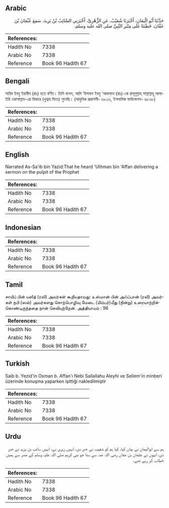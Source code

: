 ## Arabic


<div dir="rtl" lang="ar" style={{fontSize:'larger',backgroundColor:'#f8f9fa',padding:20}}>
حَدَّثَنَا أَبُو الْيَمَانِ، أَخْبَرَنَا شُعَيْبٌ، عَنِ الزُّهْرِيِّ، أَخْبَرَنِي السَّائِبُ بْنُ يَزِيدَ، سَمِعَ عُثْمَانَ بْنَ عَفَّانَ، خَطَبَنَا عَلَى مِنْبَرِ النَّبِيِّ صلى الله عليه وسلم‏.‏
</div>
<div style={{backgroundColor:'#f8f9fa',padding:20, marginBottom: 10}}><table> <thead> <tr> <th>References:</th> <th></th> </tr> </thead> <tbody><tr><td>Hadith No</td><td>7338</td></tr><tr><td>Arabic No</td><td>7338</td></tr><tr><td>Reference</td><td>Book 96 Hadith 67</td></tr></tbody></table></div>

## Bengali


<div dir="ltr" lang="bn" style={{fontSize:'larger',backgroundColor:'#f8f9fa',padding:20}}>
সায়িব ইবনু ইয়াযীদ (রাঃ) হতে বর্ণিত। তিনি বলেন, আমি ‘উসমান ইবনু ‘আফফান (রাঃ)-কে রাসূলুল্লাহ্ সাল্লাল্লাহু আলাইহি ওয়াসাল্লাম-এর মিম্বারে (খুত্বাহ দিতে) শুনেছি। (আধুনিক প্রকাশনী- ৬৮২৬, ইসলামিক ফাউন্ডেশন- ৬৮৩৮)
</div>
<div style={{backgroundColor:'#f8f9fa',padding:20, marginBottom: 10}}><table> <thead> <tr> <th>References:</th> <th></th> </tr> </thead> <tbody><tr><td>Hadith No</td><td>7338</td></tr><tr><td>Arabic No</td><td>7338</td></tr><tr><td>Reference</td><td>Book 96 Hadith 67</td></tr></tbody></table></div>

## English


<div dir="ltr" lang="en" style={{fontSize:'larger',backgroundColor:'#f8f9fa',padding:20}}>
Narrated As-Sa'ib bin Yazid:That he heard 'Uthman bin 'Affan delivering a sermon on the pulpit of the Prophet
</div>
<div style={{backgroundColor:'#f8f9fa',padding:20, marginBottom: 10}}><table> <thead> <tr> <th>References:</th> <th></th> </tr> </thead> <tbody><tr><td>Hadith No</td><td>7338</td></tr><tr><td>Arabic No</td><td>7338</td></tr><tr><td>Reference</td><td>Book 96 Hadith 67</td></tr></tbody></table></div>

## Indonesian


<div dir="ltr" lang="id" style={{fontSize:'larger',backgroundColor:'#f8f9fa',padding:20}}>

</div>
<div style={{backgroundColor:'#f8f9fa',padding:20, marginBottom: 10}}><table> <thead> <tr> <th>References:</th> <th></th> </tr> </thead> <tbody><tr><td>Hadith No</td><td>7338</td></tr><tr><td>Arabic No</td><td>7338</td></tr><tr><td>Reference</td><td>Book 96 Hadith 67</td></tr></tbody></table></div>

## Tamil


<div dir="ltr" lang="ta" style={{fontSize:'larger',backgroundColor:'#f8f9fa',padding:20}}>
சாயிப் பின் யஸீத் (ரலி) அவர்கள் கூறியதாவது: உஸ்மான் பின் அஃப்பான் (ரலி) அவர்கள் நபி (ஸல்) அவர்களது சொற்பொழிவு மேடை (மிம்பர்)மீது (நின்று) உரையாற்றிக்கொண்டிருந்ததை நான் செவியுற்றேன். அத்தியாயம் : 96
</div>
<div style={{backgroundColor:'#f8f9fa',padding:20, marginBottom: 10}}><table> <thead> <tr> <th>References:</th> <th></th> </tr> </thead> <tbody><tr><td>Hadith No</td><td>7338</td></tr><tr><td>Arabic No</td><td>7338</td></tr><tr><td>Reference</td><td>Book 96 Hadith 67</td></tr></tbody></table></div>

## Turkish


<div dir="ltr" lang="tr" style={{fontSize:'larger',backgroundColor:'#f8f9fa',padding:20}}>
Saib b. Yezid'in Osman b. Affan'ı Nebi Sallallahu Aleyhi ve Sellem'in minberi üzerinde konuşma yaparken işittiği nakledilmiştir
</div>
<div style={{backgroundColor:'#f8f9fa',padding:20, marginBottom: 10}}><table> <thead> <tr> <th>References:</th> <th></th> </tr> </thead> <tbody><tr><td>Hadith No</td><td>7338</td></tr><tr><td>Arabic No</td><td>7338</td></tr><tr><td>Reference</td><td>Book 96 Hadith 67</td></tr></tbody></table></div>

## Urdu


<div dir="rtl" lang="ur" style={{fontSize:'larger',backgroundColor:'#f8f9fa',padding:20}}>
ہم سے ابوالیمان نے بیان کیا، کہا ہم کو شعیب نے خبر دی، انہیں زہری نے، انہیں سائب بن یزید نے خبر دی، انہوں نے عثمان بن عفان رضی اللہ عنہ سے سنا جو نبی کریم صلی اللہ علیہ وسلم کے منبر سے ہمیں خطاب کر رہے تھے۔
</div>
<div style={{backgroundColor:'#f8f9fa',padding:20, marginBottom: 10}}><table> <thead> <tr> <th>References:</th> <th></th> </tr> </thead> <tbody><tr><td>Hadith No</td><td>7338</td></tr><tr><td>Arabic No</td><td>7338</td></tr><tr><td>Reference</td><td>Book 96 Hadith 67</td></tr></tbody></table></div>